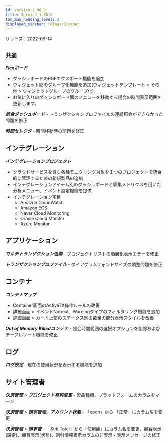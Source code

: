 ```yaml
---
id: service-1_86_0
title: Service 1.86.0
toc_max_heading_level: 2
displayed_sidebar: releaseSidebar
---
```



リリース：2022-09-14

## `共通`

**_Flexボード_**

-   ダッシュボードのPDFエクスポート機能を追加 
-   ウィジェット間のグループ化機能を追加(ウィジェットテンプレート > その他 > ウィジェットグループのグループ化)
-   お気に入りのダッシュボード間のメニューを移動する場合の時間表示範囲を更新します。

**_統合ダッシュボード_** - トランザクションプロファイルの連続照会ができなかった問題を修正

**_時間セレクタ_** - 時間移動時の問題を修正

## インテグレーション

**_インテグレーションプロジェクト_**

-   クラウドサービスを含む各種モニタリング対象を１つのプロジェクトで統合的に管理するための新規製品の追加
-   インテグレーションアイテム別のダッシュボードと収集メトリクスを用いた分析メニュー、イベント設定機能を提供
-   インテグレーション項目
    -   Amazon CloudWatch
    -   Amazon ECS
    -   Naver Cloud Monitoring
    -   Oracle Cloud Monitor
    -   Azure Monitor

## アプリケーション

**_マルチトランザクション追跡_** - プロジェクトリストの階層化表示エラーを修正

**_トランザクションプロファイル_** - ダイアグラムフォントサイズの調整問題を修正

## コンテナ

**_コンテナマップ_**

-   Container画面のActiveTX操作ルールの改善
-   詳細画面 > イベントNormal、Warningタイプのフィルタリング機能を追加
-   詳細画面 > カード上部のステータス別の数量の部分表示スタイルを改善

**_Out of Memory Killedコンテナ_** - 照会時間範囲の選択オプションを削除およびテーブルソート機能を修正 

## ログ

**_ログ設定_** - 現在の使用状況を表示する機能を追加 

## サイト管理者

**_決済管理_** > **_プロジェクト有料変更_** - 製品種類、プラットフォームのカラムをマージ

**_決済管理_** > **_請求管理_**、**_アカウント状態_** - 「open」から 「正常」にカラム名を変更

**_決済管理_** > **_請求書_** - 「Sub Total」から「使用額」にカラム名を変更、顧客表示(設定)、顧客表示(状態)、割引情報表示カラムの非表示・表示メッセージの修正
